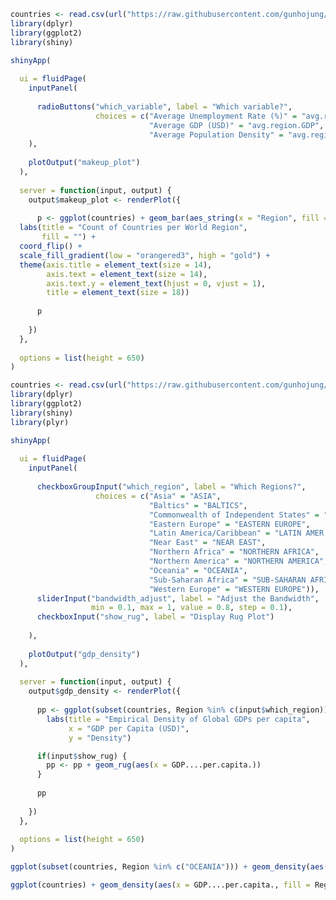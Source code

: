 ```{r more_inputs, warning=FALSE, message=FALSE}
countries <- read.csv(url("https://raw.githubusercontent.com/gunhojung/315_final_project/master/new%20countries%202.csv"))
library(dplyr)
library(ggplot2)
library(shiny)

shinyApp(
  
  ui = fluidPage(
    inputPanel(
  
      radioButtons("which_variable", label = "Which variable?",
                   choices = c("Average Unemployment Rate (%)" = "avg.region.unemployment",
                               "Average GDP (USD)" = "avg.region.GDP",
                               "Average Population Density" = "avg.region.pop.density"))
    ),
    
    plotOutput("makeup_plot")
  ),
  
  server = function(input, output) {
    output$makeup_plot <- renderPlot({
      
      p <- ggplot(countries) + geom_bar(aes_string(x = "Region", fill = input$which_variable)) + 
  labs(title = "Count of Countries per World Region",
       fill = "") +
  coord_flip() + 
  scale_fill_gradient(low = "orangered3", high = "gold") +
  theme(axis.title = element_text(size = 14), 
        axis.text = element_text(size = 14), 
        axis.text.y = element_text(hjust = 0, vjust = 1),
        title = element_text(size = 18))
      
      p
      
    })
  },
  
  options = list(height = 650)
)
```




```{r more_inputs, warning=FALSE, message=FALSE}
countries <- read.csv(url("https://raw.githubusercontent.com/gunhojung/315_final_project/master/new%20countries%202.csv"))
library(dplyr)
library(ggplot2)
library(shiny)
library(plyr)

shinyApp(
  
  ui = fluidPage(
    inputPanel(
     
      checkboxGroupInput("which_region", label = "Which Regions?",
                   choices = c("Asia" = "ASIA",
                               "Baltics" = "BALTICS",
                               "Commonwealth of Independent States" = "CIS",
                               "Eastern Europe" = "EASTERN EUROPE",
                               "Latin America/Caribbean" = "LATIN AMER. & CARIB",
                               "Near East" = "NEAR EAST",
                               "Northern Africa" = "NORTHERN AFRICA",
                               "Northern America" = "NORTHERN AMERICA",
                               "Oceania" = "OCEANIA",
                               "Sub-Saharan Africa" = "SUB-SAHARAN AFRICA",
                               "Western Europe" = "WESTERN EUROPE")),
      sliderInput("bandwidth_adjust", label = "Adjust the Bandwidth",
                  min = 0.1, max = 1, value = 0.8, step = 0.1),
      checkboxInput("show_rug", label = "Display Rug Plot")
      
    ),
    
    plotOutput("gdp_density")
  ),
  
  server = function(input, output) {
    output$gdp_density <- renderPlot({
      
      pp <- ggplot(subset(countries, Region %in% c(input$which_region))) + geom_density(aes(x = GDP....per.capita., fill = Region, color = Region), alpha = 0.25, adjust = input$bandwidth_adjust) +
        labs(title = "Empirical Density of Global GDPs per capita",
             x = "GDP per Capita (USD)",
             y = "Density")

      if(input$show_rug) {
        pp <- pp + geom_rug(aes(x = GDP....per.capita.)) 
      }
      
      pp
      
    })
  },
  
  options = list(height = 650)
)

ggplot(subset(countries, Region %in% c("OCEANIA"))) + geom_density(aes(x = GDP....per.capita., fill = Region, color = Region), alpha = 0.25, adjust = 0.9)

ggplot(countries) + geom_density(aes(x = GDP....per.capita., fill = Region, color = Region), alpha = 0.25)
```